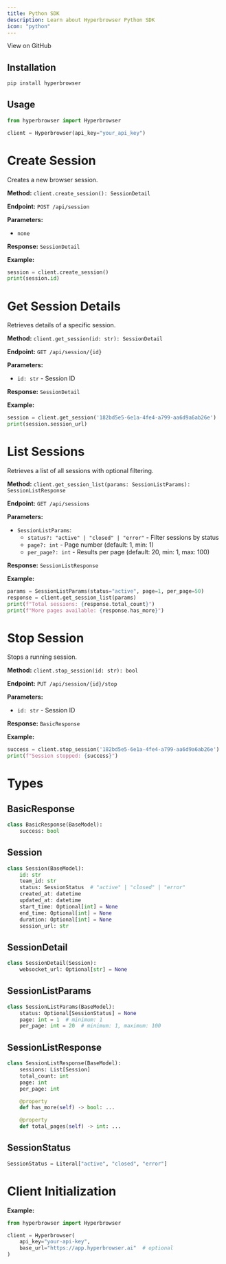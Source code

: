 ```yaml
---
title: Python SDK
description: Learn about Hyperbrowser Python SDK
icon: "python"
---
```


<CardGroup col={2}>
  <Card
    horizontal
    icon="github"
    href="https://github.com/hyperbrowserai/python-sdk"
  >
    View on GitHub
  </Card>
</CardGroup>

## Installation

```bash
pip install hyperbrowser
```

## Usage

```python
from hyperbrowser import Hyperbrowser

client = Hyperbrowser(api_key="your_api_key")
```

# Create Session

Creates a new browser session.

**Method:**
`client.create_session(): SessionDetail`

**Endpoint:**
`POST /api/session`

**Parameters:**

- `none`

**Response:**
`SessionDetail`

**Example:**

```python
session = client.create_session()
print(session.id)
```

# Get Session Details

Retrieves details of a specific session.

**Method:**
`client.get_session(id: str): SessionDetail`

**Endpoint:**
`GET /api/session/{id}`

**Parameters:**

- `id: str` - Session ID

**Response:**
`SessionDetail`

**Example:**

```python
session = client.get_session('182bd5e5-6e1a-4fe4-a799-aa6d9a6ab26e')
print(session.session_url)
```

# List Sessions

Retrieves a list of all sessions with optional filtering.

**Method:**
`client.get_session_list(params: SessionListParams): SessionListResponse`

**Endpoint:**
`GET /api/sessions`

**Parameters:**

- `SessionListParams`:
  - `status?: "active" | "closed" | "error"` - Filter sessions by status
  - `page?: int` - Page number (default: 1, min: 1)
  - `per_page?: int` - Results per page (default: 20, min: 1, max: 100)

**Response:**
`SessionListResponse`

**Example:**

```python
params = SessionListParams(status="active", page=1, per_page=50)
response = client.get_session_list(params)
print(f"Total sessions: {response.total_count}")
print(f"More pages available: {response.has_more}")
```

# Stop Session

Stops a running session.

**Method:**
`client.stop_session(id: str): bool`

**Endpoint:**
`PUT /api/session/{id}/stop`

**Parameters:**

- `id: str` - Session ID

**Response:**
`BasicResponse`

**Example:**

```python
success = client.stop_session('182bd5e5-6e1a-4fe4-a799-aa6d9a6ab26e')
print(f"Session stopped: {success}")
```

# Types

## BasicResponse

```python
class BasicResponse(BaseModel):
    success: bool
```

## Session

```python
class Session(BaseModel):
    id: str
    team_id: str
    status: SessionStatus  # "active" | "closed" | "error"
    created_at: datetime
    updated_at: datetime
    start_time: Optional[int] = None
    end_time: Optional[int] = None
    duration: Optional[int] = None
    session_url: str
```

## SessionDetail

```python
class SessionDetail(Session):
    websocket_url: Optional[str] = None
```

## SessionListParams

```python
class SessionListParams(BaseModel):
    status: Optional[SessionStatus] = None
    page: int = 1  # minimum: 1
    per_page: int = 20  # minimum: 1, maximum: 100
```

## SessionListResponse

```python
class SessionListResponse(BaseModel):
    sessions: List[Session]
    total_count: int
    page: int
    per_page: int

    @property
    def has_more(self) -> bool: ...

    @property
    def total_pages(self) -> int: ...
```

## SessionStatus

```python
SessionStatus = Literal["active", "closed", "error"]
```

# Client Initialization

**Example:**

```python
from hyperbrowser import Hyperbrowser

client = Hyperbrowser(
    api_key="your-api-key",
    base_url="https://app.hyperbrowser.ai"  # optional
)
```
